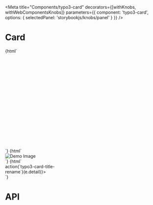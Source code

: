 
<Meta
    title="Components/typo3-card"
    decorators={[withKnobs, withWebComponentsKnobs]}
    parameters={{ component: 'typo3-card', options: { selectedPanel: 'storybookjs/knobs/panel' } }}
/>

# Card

<Preview withToolbar>
    <Story name="Basic card" height="220px">
    {html`
        <div style="display: flex; flex-flow: row wrap;gap: 0.5rem;">
            <typo3-card title="Card without icon" subtitle="Dec 6, 2017"></typo3-card>
            <typo3-card title="Microsoft Excel" subtitle="Dec 6, 2017">
                <svg slot="image" xmlns="http://www.w3.org/2000/svg">
                    <use xlink:href="node_modules/@typo3/icons/dist/sprites/mimetypes.svg#mimetypes-excel"></use>
                </svg>
            </typo3-card>
            <typo3-card title="Directory width Badge" subtitle="Dec 6, 2017">
                <svg slot="image" xmlns="http://www.w3.org/2000/svg">
                    <use xlink:href="node_modules/@typo3/icons/dist/sprites/apps.svg#apps-filetree-folder-default"></use>
                </svg>
                <typo3-badge slot="badge" title="12"></typo3-badge>
            </typo3-card>
        </div>
    `}
    </Story>
    <Story name="Preview Card">
    {html`
        <typo3-card style="width:500px;display:block" title="demo_image_001.jpg" subtitle="Dec 6, 2017" variant="preview">
            <img slot="image" loading="lazy" src="https://picsum.photos/500/190" alt="Demo Image" />
        </typo3-card>
    `}
    </Story>
    <Story name="Editable Card">
    {html`
           <typo3-card style="width:200px;display:block" title="Editable Title" titleEditable subtitle="Dec 6, 2017" @typo3-card-title-rename=${(e) => action(`typo3-card-title-rename`)(e.detail)}></typo3-card>
    `}
    </Story>
</Preview>

# API

<Props of="typo3-card" />
